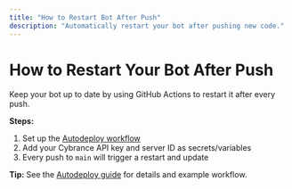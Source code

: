 ```yaml
---
title: "How to Restart Bot After Push"
description: "Automatically restart your bot after pushing new code."
---
```


# How to Restart Your Bot After Push

Keep your bot up to date by using GitHub Actions to restart it after every push.

**Steps:**

1. Set up the [Autodeploy workflow](/blog/autodeploy)
2. Add your Cybrance API key and server ID as secrets/variables
3. Every push to `main` will trigger a restart and update

**Tip:** See the [Autodeploy guide](/blog/autodeploy) for details and example workflow.

